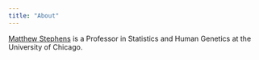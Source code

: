 ```yaml
---
title: "About"
---
```


[Matthew Stephens][github-io] is a Professor in Statistics and Human Genetics at the University of Chicago.

[github-io]: https://stephens999.github.io/blog/
